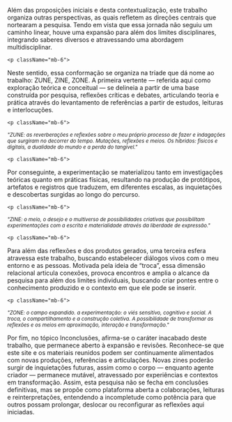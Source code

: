 
<div className="space-y-8">
  <div className="prose prose-lg max-w-none">
    <p className="mb-6">
Além das proposições iniciais e desta contextualização, este trabalho organiza outras perspectivas, as quais refletem as direções centrais que nortearam a pesquisa. Tendo em vista que essa jornada não seguiu um caminho linear, houve uma expansão para além dos limites disciplinares, integrando saberes diversos e atravessando uma abordagem multidisciplinar. 
</p>

    <p className="mb-6">
Neste sentido, essa conformação se organiza na tríade que dá nome ao trabalho: ZUNE, ZINE, ZONE. A primeira vertente — referida aqui como exploração teórica e conceitual — se delineia a partir de uma base construída por pesquisa, reflexões críticas e debates, articulando teoria e prática através do levantamento de referências a partir de estudos, leituras e interlocuções. 
</p>

    <p className="mb-6">
<sup> _"ZUNE: as reverberações e reflexões sobre o meu próprio processo de fazer e indagações que surgiram no decorrer do tempo. Mutações, reflexões e meios. Os híbridos: físicos e digitais, a dualidade do mundo e a perda do tangível."_ </sup> 
</p>

    <p className="mb-6">
Por conseguinte, a experimentação se materializou tanto em investigações teóricas quanto em práticas físicas, resultando na produção de protótipos, artefatos e registros que traduzem, em diferentes escalas, as inquietações e descobertas surgidas ao longo do percurso. 
</p>

    <p className="mb-6">
<sup> _"ZINE: o meio, o desejo e o multiverso de possibilidades criativas que possibilitam experimentações com a escrita e materialidade através da liberdade de expressão."_ </sup> 
</p>

    <p className="mb-6">
Para além das reflexões e dos produtos gerados, uma terceira esfera atravessa este trabalho, buscando estabelecer diálogos vivos com o meu entorno e as pessoas. Motivada pela ideia de “troca”, essa dimensão relacional articula conexões, provoca encontros e amplia o alcance da pesquisa para além dos limites individuais, buscando criar pontes entre o conhecimento produzido e o contexto em que ele pode se inserir. 
</p>

    <p className="mb-6">
<sup> _"ZONE: o campo expandido. a experimentação: o viés sensitivo, cognitivo e social. A troca, o compartilhamento e a construção coletiva. A possibilidade de transformar as reflexões e os meios em aproximação, interação e transformação."_ </sup> 
</p>


 <p className="mb-6">
Por fim, no tópico Inconclusões, afirma-se o caráter inacabado deste trabalho, que permanece aberto à expansão e revisões. Reconhece-se que este site e os materiais reunidos podem ser continuamente alimentados com novas produções, referências e articulações. Novas zines poderão surgir de inquietações futuras, assim como o corpo — enquanto agente criador — permanece mutável, atravessado por experiências e contextos em transformação. Assim, esta pesquisa não se fecha em conclusões definitivas, mas se propõe como plataforma aberta a colaborações, leituras e reinterpretações, entendendo a incompletude como potência para que outros possam prolongar, deslocar ou reconfigurar as reflexões aqui iniciadas.
</p>


</div>
</div>